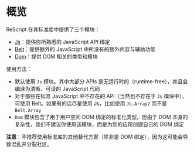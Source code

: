 <!--
# Overview
-->
# 概览

<!--
ReScript ships 3 modules in its standard library.

- [Js](api/js): bindings for all your familiar JavaScript APIs.
- [Belt](api/belt): extra collections and helpers not available in JavaScript.
- [Dom](api/dom): Dom related types and modules.
-->

ReScript 在其标准库中提供了三个模块：

- [Js](api/js)：提供你所熟悉的 JavaScript API 绑定
- [Belt](api/belt)：提供额外的 JavaScript 中所没有的额外内容与辅助功能
- [Dom](api/dom)：提供 DOM 相关的类型和模块

<!--
Usage heuristics:
- Default to using the `Js` module. Most of the APIs in it are runtime-free and compile down to clean, readable JavaScript, which is our priority.
- For other APIs that aren't available in regular JavaScript (and thus don't exist in our `Js` bindings), use Belt. For example, prefer `Js.Array2` over `Belt.Array`.
- The `Dom` module contains our standardized types used by various userland DOM bindings. Due to the complexity of DOM, we don't mind that you ignore this module and build your application-specific DOM bindings.
-->

使用方法：

- 默认使用 `Js` 模块。其中大部分 APIs 是无运行时的（runtime-free），并且会编译为清晰、可读的 JavaScript 代码
- 对于那些在标准 JavaScript 中不存在的 API（当然也不存在于 `Js` 模块中），可使用 Belt。如果有的话尽量使用 Js，比如使用 `Js.Array2` 而不是 `Belt.Array`
- `Dom` 模块包含了用于用户空间 DOM 绑定的标准化类型。但由于 DOM 本身的复杂性，我们不建议你使用该模块，而是为您的应用创建自己的 DOM 绑定

<!--
**Note**: we do not recommend other userland standard library alternatives (unless it's DOM bindings). These cause confusion and split points for the community.
-->

**注意**：不推荐使用标准库的其他替代方案（除非是 DOM 绑定），因为这可能会导致混乱并分裂社区。
